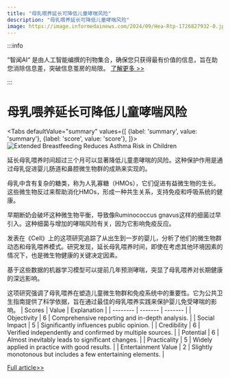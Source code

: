 ```yaml
---
title: "母乳喂养延长可降低儿童哮喘风险"
description: "母乳喂养延长可降低儿童哮喘风险"
image: https://image.informedainews.com/2024/09/Hea-Rtp-1726827932-0.jpg
---
```



:::info

“智闻AI“ 是由人工智能编撰的刊物集合，确保您只获得最有价值的信息，旨在助您消除信息差，突破信息茧房的局限。  [了解更多 >>](/)

:::

# 母乳喂养延长可降低儿童哮喘风险


<Tabs
	defaultValue="summary"
	values={[
	{label: 'summary', value: 'summary'},
	{label: 'score', value: 'score'},
]}>
<TabItem value="summary">
<img
  src="https://image.informedainews.com/2024/09/Hea-Rtp-1726827932-0.jpg"
  alt="Extended Breastfeeding Reduces Asthma Risk in Children"
/>



延长母乳喂养时间超过三个月可以显著降低儿童患哮喘的风险。这种保护作用是通过母乳促进婴儿肠道和鼻腔微生物群的成熟来实现的。

母乳中含有复杂的糖类，称为人乳寡糖（HMOs），它们促进有益微生物的生长。这些微生物反过来帮助消化HMOs，形成一种共生关系，支持免疫和呼吸系统的健康。

早期断奶会破坏这种微生物平衡，导致像Ruminococcus gnavus这样的细菌过早引入。这种细菌与增加的哮喘风险有关，因为它影响免疫反应。

发表在《Cell》上的这项研究追踪了从出生到一岁的婴儿，分析了他们的微生物群动态和母乳喂养模式。研究发现，延长母乳喂养时间，即使在考虑其他环境因素的情况下，也是微生物健康的关键决定因素。

基于这些数据的机器学习模型可以提前几年预测哮喘，突显了母乳喂养对长期健康的深远影响。

这项研究强调了母乳喂养在塑造儿童微生物群和免疫系统中的重要性。它为公共卫生指南提供了科学依据，旨在通过最佳的母乳喂养实践来保护婴儿免受哮喘的影响。
</TabItem>
<TabItem value="score">
	| Scores     | Value   | Explanation |
	| -------- | ------- | ------- |
	| Objectivity  | 6    | Comprehensive reporting and in-depth analysis.    |
	| Social Impact | 5     | Significantly influences public opinion.    |
	| Credibility    | 6    | Verified independently and confirmed by multiple sources.    |
	| Potential    | 6    | Almost inevitably leads to significant changes.    |
	| Practicality    | 5    | Widely applied in practice with good results.    |
	| Entertainment Value    | 2    | Slightly monotonous but includes a few entertaining elements.    |
</TabItem>
</Tabs>

[Full article>>](https://www.cnbeta.com.tw/articles/science/1446417.htm)
